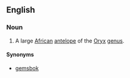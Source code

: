 ==English==

===Noun===
{{en-noun}}

# A large [[African]] [[antelope]] of the [[Oryx]] [[genus]].

====Synonyms====
* [[gemsbok]]